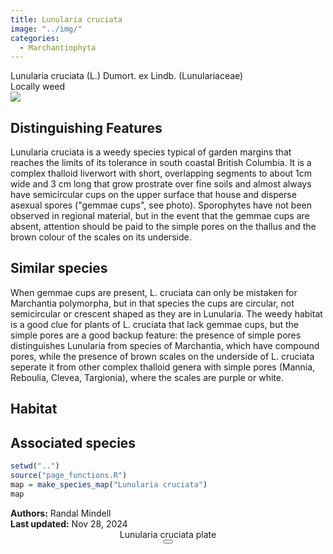 ```yaml
---
title: Lunularia cruciata
image: "../img/"
categories:
  - Marchantiophyta
---
```


<div class="info-panel">
 <div class="info-top">
  <div class="taxon-scientific"><span class="taxon-name">Lunularia cruciata</span> <span class="taxon-authority">(L.) Dumort. ex Lindb.</span> <span class="taxon-family">(Lunulariaceae)</span></div>
  <div class="taxon-common"></div>
 </div>
 <div class="info-bottom">
  <div class="taxon-qnd"></div>
  <div class="taxon-abundance">Locally weed</div>
 </div>
</div>
<div class="imerss-content-frame">
 <div class="imerss-image-header">
  <div class="imerss-image-holder imerss-column-left" data-toggle="tooltip" style="background-image: url(../img/)" title="">
  </div>

  <div class="imerss-image-holder imerss-column-right" data-toggle="tooltip" style="background-image: url(../img/)" title="">
  </div>
 
 </div>
 <div class="imerss-content-lower">
  <div class="imerss-column-left">
  <div class="tab-microscope" data-micromodal-trigger="modal-plate">
  <img src="../img/bryo guide microscope.png"/>
  </div>

<h2>Distinguishing Features</h2>

Lunularia cruciata is a weedy species typical of garden margins that reaches the limits of its tolerance in south coastal British Columbia. It is a complex thalloid liverwort with short, overlapping segments to about 1cm wide and 3 cm long that grow prostrate over fine soils and almost always have semicircular cups on the upper surface that house and disperse asexual spores (&quot;gemmae cups&quot;, see photo). Sporophytes have not been observed in regional material, but in the event that the gemmae cups are absent, attention should be paid to the simple pores on the thallus and the brown colour of the scales on its underside. 

<h2>Similar species</h2>

When gemmae cups are present, L. cruciata can only be mistaken for Marchantia polymorpha, but in that species the cups are circular, not semicircular or crescent shaped as they are in Lunularia. The weedy habitat is a good clue for plants of L. cruciata that lack gemmae cups, but the simple pores are a good backup feature: the presence of simple pores distinguishes Lunularia from species of Marchantia, which have compound pores, while the presence of brown scales on the underside of L. cruciata seperate it from other complex thalloid genera with simple pores (Mannia, Reboulia, Clevea, Targionia), where the scales are purple or white. 

<h2>Habitat</h2>



<h2>Associated species</h2>


</div>

<div class="imerss-column-right">

<div class="imerss-image-holder imerss-column-right" data-toggle="tooltip" style="background-image: url(../img/)" title="">
</div>

<div class="imerss-map-holder">
```r
setwd("..")
source("page_functions.R")
map = make_species_map("Lunularia cruciata")
map
```
</div>

</div>

</div>
</div>

<div class="taxon-footer">
 <div class="taxon-authors"><b>Authors:</b> <span>Randal Mindell</span></div>
 <div class="taxon-update"><b>Last updated:</b> <span>Nov 28, 2024</span></div>
</div>

<div class="modal micromodal-slide" id="modal-plate" aria-hidden="true">
 <div class="modal__overlay" tabindex="-1" data-micromodal-close>
  <div class="modal__container" role="dialog" aria-modal="true" aria-labelledby="modal-plate-title" >
   <header class="modal__header">
   <div class="modal__title" id="modal-plate-title">
  Lunularia cruciata plate
   </div>
   <button class="modal__close" aria-label="Close" data-micromodal-close></button>
   </header>
  <div class="modal__content" id="modal-plate-content">
   <div class="imerss-image-holder" data-toggle="tooltip" style="background-image: url(../img/)" title="">
  </div>
  </div>
  </div>
 </div>
</div>

<script src="../js/micromodal.min.js"></script>
<link href="../css/style-taxon.css" rel="stylesheet">
<link href="../css/micromodal.css" rel="stylesheet">

<script>
MicroModal.init();
</script>

